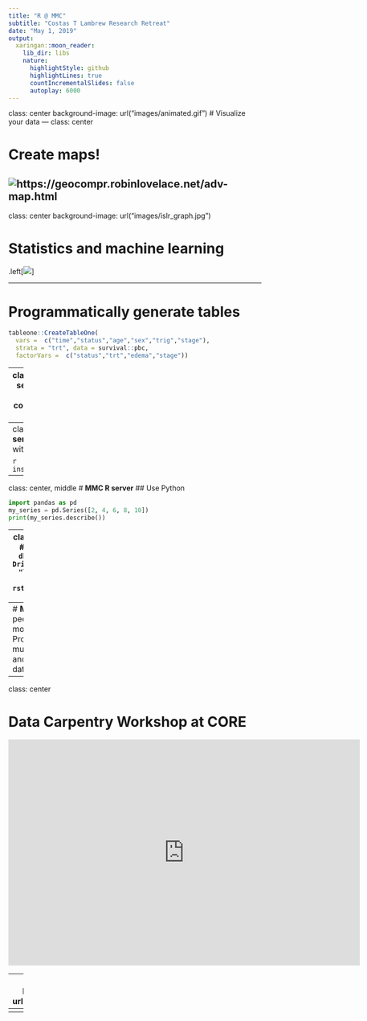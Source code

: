 ```yaml
---
title: "R @ MMC"
subtitle: "Costas T Lambrew Research Retreat"
date: "May 1, 2019"
output:
  xaringan::moon_reader:
    lib_dir: libs
    nature:
      highlightStyle: github
      highlightLines: true
      countIncrementalSlides: false
      autoplay: 6000
---
```

class: center
background-image: url("images/animated.gif")
#  Visualize your data
---
class: center

# Create maps!
![https://geocompr.robinlovelace.net/adv-map.html](images/animated_map.gif)
---
class: center
background-image: url("images/islr_graph.jpg")

# Statistics and machine learning

.left[![](images/islr.jpeg)]
<!-- .right[![](images/islr_graph.jpg)] -->

---

# Programmatically generate tables


```r
tableone::CreateTableOne(
  vars =  c("time","status","age","sex","trig","stage"), 
  strata = "trt", data = survival::pbc, 
  factorVars =  c("status","trt","edema","stage"))
```


---
class: center, middle
# **MMC R server** 
## Access your work from any MaineHealth computer with a web browser
**[https://vmrstudiowebap](https://vmrstudiowebap)**

---
class: center, middle
# **MMC R server** 
## Install packages with ease


```r
install.packages("tidyverse")
```


---
class: center, middle
# **MMC R server** 
## Use Python
```python
import pandas as pd
my_series = pd.Series([2, 4, 6, 8, 10])
print(my_series.describe())
```
---
class: center, middle
# **MMC R server** 
## Connect to databases
```r
con <- dbConnect(odbc(), Driver = "{ODBC Driver 17 for SQL Server}", 
    Server = "localhost", Database = "testdb", UID = "SA", PWD = rstudioapi::askForPassword("Database password"), 
    Port = 1433)
```



---
# **MMC R user group**
- Get help from peers
- Meets first Tuesday of every month at CORE
- Upcoming topics
  * Programmatic tables
  * Baysian multilevel modeling
  * Causal inference and Structural Equation Modeling
  * Big data
---
class: center

# Data Carpentry Workshop at CORE

<iframe width="700" height="450" src="https://www.youtube.com/embed/yK2vexb2QEI" frameborder="0" allow="accelerometer; autoplay; encrypted-media; gyroscope; picture-in-picture" allowfullscreen></iframe>

---
class: center
background-image: url("images/publish.gif")

# **RStudio Connect:** Share your analysis
Publish your analysis and share internally via a simple url

---
<meta http-equiv="refresh" content="0; URL='http://google.com'" />
---










